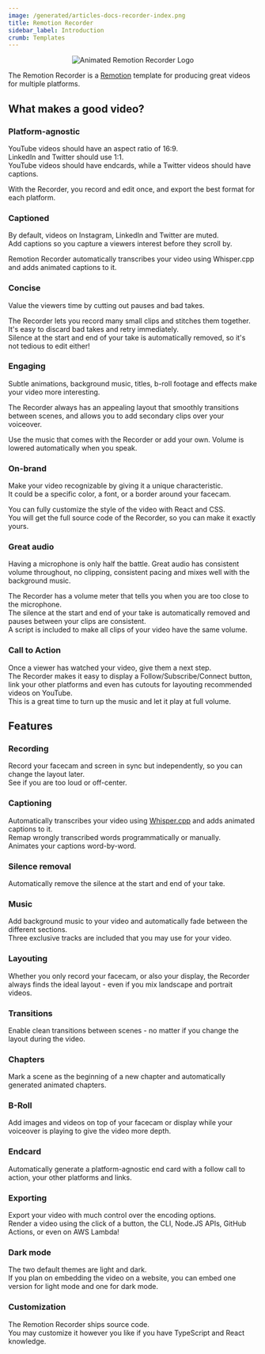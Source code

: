```yaml
---
image: /generated/articles-docs-recorder-index.png
title: Remotion Recorder
sidebar_label: Introduction
crumb: Templates
---
```


<p align="center">
  <picture>
    <source
      media="(prefers-color-scheme: dark)"
      srcset="/recorder/recorder-logo-dark.gif"
    />
    <img
      alt="Animated Remotion Recorder Logo"
      src="/recorder/recorder-logo-light.gif"
    />
  </picture>
</p>

The Remotion Recorder is a [Remotion](https://remotion.dev) template for producing
great videos for multiple platforms.

## What makes a good video?

### Platform-agnostic

YouTube videos should have an aspect ratio of 16:9.  
LinkedIn and Twitter should use 1:1.  
YouTube videos should have endcards, while a Twitter videos should have captions.

With the Recorder, you record and edit once, and export the best format for each platform.

### Captioned

By default, videos on Instagram, LinkedIn and Twitter are muted.  
Add captions so you capture a viewers interest before they scroll by.

Remotion Recorder automatically transcribes your video using Whisper.cpp and adds animated captions to it.

### Concise

Value the viewers time by cutting out pauses and bad takes.

The Recorder lets you record many small clips and stitches them together.  
It's easy to discard bad takes and retry immediately.  
Silence at the start and end of your take is automatically removed, so it's not tedious to edit either!

### Engaging

Subtle animations, background music, titles, b-roll footage and effects make your video more interesting.

The Recorder always has an appealing layout that smoothly transitions between scenes, and allows you to add secondary clips over your voiceover.

Use the music that comes with the Recorder or add your own. Volume is lowered automatically when you speak.

### On-brand

Make your video recognizable by giving it a unique characteristic.  
It could be a specific color, a font, or a border around your facecam.

You can fully customize the style of the video with React and CSS.  
You will get the full source code of the Recorder, so you can make it exactly yours.

### Great audio

Having a microphone is only half the battle. Great audio has consistent volume throughout, no clipping, consistent pacing and mixes well with the background music.

The Recorder has a volume meter that tells you when you are too close to the microphone.  
The silence at the start and end of your take is automatically removed and pauses between your clips are consistent.  
A script is included to make all clips of your video have the same volume.

### Call to Action

Once a viewer has watched your video, give them a next step.  
The Recorder makes it easy to display a Follow/Subscribe/Connect button, link your other platforms and even has cutouts for layouting recommended videos on YouTube.  
This is a great time to turn up the music and let it play at full volume.

## Features

### Recording

Record your facecam and screen in sync but independently, so you can change the layout later.  
See if you are too loud or off-center.

### Captioning

Automatically transcribes your video using [Whisper.cpp](https://github.com/ggerganov/whisper.cpp) and adds animated captions to it.  
Remap wrongly transcribed words programmatically or manually.  
Animates your captions word-by-word.

### Silence removal

Automatically remove the silence at the start and end of your take.

### Music

Add background music to your video and automatically fade between the different sections.  
Three exclusive tracks are included that you may use for your video.

### Layouting

Whether you only record your facecam, or also your display, the Recorder always finds the ideal layout - even if you mix landscape and portrait videos.

### Transitions

Enable clean transitions between scenes - no matter if you change the layout during the video.

### Chapters

Mark a scene as the beginning of a new chapter and automatically generated animated chapters.

### B-Roll

Add images and videos on top of your facecam or display while your voiceover is playing to give the video more depth.

### Endcard

Automatically generate a platform-agnostic end card with a follow call to action, your other platforms and links.

### Exporting

Export your video with much control over the encoding options.  
Render a video using the click of a button, the CLI, Node.JS APIs, GitHub Actions, or even on AWS Lambda!

### Dark mode

The two default themes are light and dark.  
If you plan on embedding the video on a website, you can embed one version for light mode and one for dark mode.

### Customization

The Remotion Recorder ships source code.  
You may customize it however you like if you have TypeScript and React knowledge.
